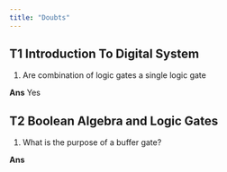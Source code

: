```yaml
---
title: "Doubts"
---
```

## T1 Introduction To Digital System

1. Are combination of logic gates a single logic gate

**Ans** Yes

## T2 Boolean Algebra and Logic Gates

1. What is the purpose of a buffer gate?

**Ans**

